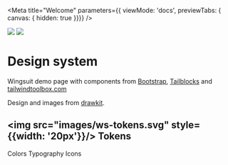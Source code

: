 

<Meta title="Welcome"
  parameters={{ viewMode: 'docs', previewTabs: { canvas: { hidden: true }}}}
/>

<div style={{margin: 'auto', position: 'relative', marginBottom: '40px'}}>
  <img src="images/background.png" style={{width: '100%' }}/>
  <img src="images/logo.svg" style={{margin: 'auto', maxWidth: '200px', position: 'absolute', bottom: 0, top: 0, left: 0, right: 0}}/>
</div>

# Design system

Wingsuit demo page with components from <a href="https://getbootstrap.com/" target="_blank">Bootstrap</a>, <a href="https://mertjf.github.io/tailblocks/" target="_blank">Tailblocks</a> and <a href="https://www.tailwindtoolbox.com" target="_blank"> tailwindtoolbox.com</a>

Design and images from <a href="https://www.drawkit.io/product/peach-illustration-system" target="_blank">drawkit</a>.

<div style={{paddingTop: '40px'}}>

  ## <img src="images/ws-tokens.svg" style={{width: '20px'}}/> Tokens
  <Canvas>
    <LinkTo story="page" kind="Tokens/Colors">
      <Badge status="neutral">Colors</Badge>
    </LinkTo>
    <LinkTo story="page" kind="Tokens/Typography">
      <Badge status="neutral">Typography</Badge>
    </LinkTo>
    <LinkTo story="page" kind="Tokens/Icons">
      <Badge status="neutral">Icons</Badge>
    </LinkTo>
  </Canvas>
</div>
